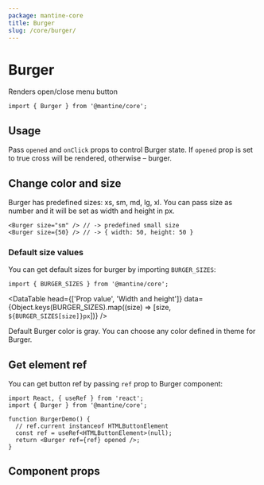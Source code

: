 ```yaml
---
package: mantine-core
title: Burger
slug: /core/burger/
---
```



# Burger

Renders open/close menu button

<PageHeader
  source="mantine-core/src/Burger/Burger.tsx"
  docs="core/Burger.mdx"
  package="@mantine/core"
/>

```tsx
import { Burger } from '@mantine/core';
```

## Usage

Pass `opened` and `onClick` props to control Burger state.
If `opened` prop is set to true cross will be rendered, otherwise – burger.

<BurgerBaseDemo />

## Change color and size

Burger has predefined sizes: xs, sm, md, lg, xl.
You can pass size as number and it will be set as width and height in px.

```tsx
<Burger size="sm" /> // -> predefined small size
<Burger size={50} /> // -> { width: 50, height: 50 }
```

### Default size values

You can get default sizes for burger by importing `BURGER_SIZES`:

```tsx
import { BURGER_SIZES } from '@mantine/core';
```

<DataTable
  head={['Prop value', 'Width and height']}
  data={Object.keys(BURGER_SIZES).map((size) => [size, `${BURGER_SIZES[size]}px`])}
/>

Default Burger color is gray. You can choose any color defined in <GatsbyLink to="/theming">theme</GatsbyLink> for Burger.

<BurgerConfigurator />

## Get element ref

You can get button ref by passing `ref` prop to Burger component:

```tsx
import React, { useRef } from 'react';
import { Burger } from '@mantine/core';

function BurgerDemo() {
  // ref.current instanceof HTMLButtonElement
  const ref = useRef<HTMLButtonElement>(null);
  return <Burger ref={ref} opened />;
}
```

## Component props

<PropsTable component="Burger" />

